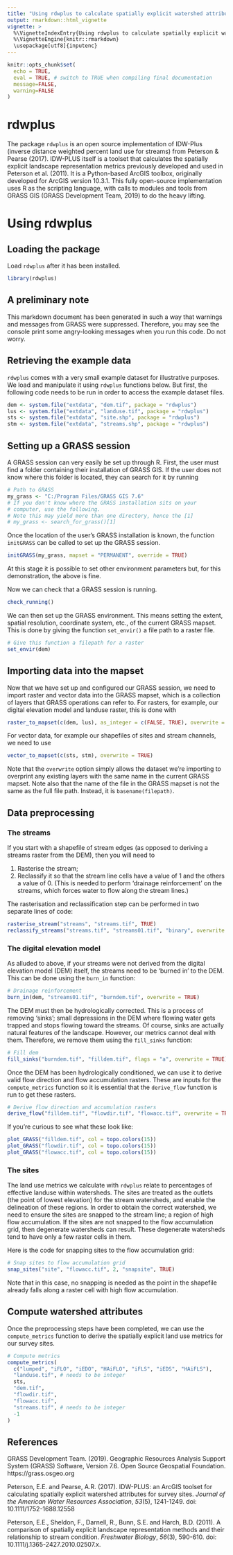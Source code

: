 ```yaml
---
title: "Using rdwplus to calculate spatially explicit watershed attributes for stream survey sites"
output: rmarkdown::html_vignette
vignette: >
  %\VignetteIndexEntry{Using rdwplus to calculate spatially explicit watershed attributes for stream survey sites}
  %\VignetteEngine{knitr::rmarkdown}
  \usepackage[utf8]{inputenc}
---
```


```r
knitr::opts_chunk$set(
  echo = TRUE,
  eval = TRUE, # switch to TRUE when compiling final documentation
  message=FALSE,
  warning=FALSE
)
```

# rdwplus

The package `rdwplus` is an open source implementation of IDW-Plus (inverse distance weighted percent land use for streams) from Peterson &amp; Pearse (2017). IDW-PLUS itself is a toolset that calculates the spatially explicit landscape representation metrics previously developed and used in Peterson et al. (2011). It is a Python-based ArcGIS toolbox, originally developed for ArcGIS version 10.3.1. This fully open-source implementation uses R as the scripting language, with calls to modules and tools from GRASS GIS (GRASS Development Team, 2019) to do the heavy lifting. 

# Using rdwplus

## Loading the package

Load `rdwplus` after it has been installed. 

```r
library(rdwplus)
```

## A preliminary note

This markdown document has been generated in such a way that warnings and messages from GRASS were suppressed. Therefore, you may see the console print some angry-looking messages when you run this code. Do not worry.

## Retrieving the example data

`rdwplus` comes with a very small example dataset for illustrative purposes. We load and manipulate it using `rdwplus` functions below. But first, the following code needs to be run in order to access the example dataset files. 

```r
dem <- system.file("extdata", "dem.tif", package = "rdwplus")
lus <- system.file("extdata", "landuse.tif", package = "rdwplus")
sts <- system.file("extdata", "site.shp", package = "rdwplus")
stm <- system.file("extdata", "streams.shp", package = "rdwplus")
```

## Setting up a GRASS session

A GRASS session can very easily be set up through R. First, the user must find a folder containing their installation of GRASS GIS. If the user does not know where this folder is located, they can search for it by running

```r
# Path to GRASS
my_grass <- "C:/Program Files/GRASS GIS 7.6"
# If you don't know where the GRASS installation sits on your
# computer, use the following.
# Note this may yield more than one directory, hence the [1]
# my_grass <- search_for_grass()[1]
```

Once the location of the user's GRASS installation is known, the function `initGRASS` can be called to set up the GRASS session.

```r
initGRASS(my_grass, mapset = "PERMANENT", override = TRUE)
```

At this stage it is possible to set other environment parameters but, for this demonstration, the above is fine.

Now we can check that a GRASS session is running.

```r
check_running()
```

We can then set up the GRASS environment. This means setting the extent, spatial resolution, coordinate system, etc., of the current GRASS mapset. This is done by giving the function `set_envir()` a file path to a raster file. 

```r
# Give this function a filepath for a raster
set_envir(dem)
```

## Importing data into the mapset

Now that we have set up and configured our GRASS session, we need to import raster and vector data into the GRASS mapset, which is a collection of layers that GRASS operations can refer to. For rasters, for example, our digital elevation model and landuse raster, this is done with
```r
raster_to_mapset(c(dem, lus), as_integer = c(FALSE, TRUE), overwrite = TRUE)
``` 

For vector data, for example our shapefiles of sites and stream channels, we need to use
```r
vector_to_mapset(c(sts, stm), overwrite = TRUE)
```
Note that the `overwrite` option simply allows the dataset we're importing to overprint any existing layers with the same name in the current GRASS mapset. Note also that the name of the file in the GRASS mapset is not the same as the full file path. Instead, it is `basename(filepath)`. 

## Data preprocessing

### The streams

If you start with a shapefile of stream edges (as opposed to deriving a streams raster from the DEM), then you will need to

1. Rasterise the stream;
2. Reclassify it so that the stream line cells have a value of 1 and the others a value of 0. (This is needed to perform 'drainage reinforcement' on the streams, which forces water to flow along the stream lines.)

The rasterisation and reclassification step can be performed in two separate lines of code:

```r
rasterise_stream("streams", "streams.tif", TRUE)
reclassify_streams("streams.tif", "streams01.tif", "binary", overwrite = TRUE)

```

### The digital elevation model

As alluded to above, if your streams were not derived from the digital elevation model (DEM) itself, the streams need to be 'burned in' to the DEM. This can be done using the `burn_in` function:

```r
# Drainage reinforcement
burn_in(dem, "streams01.tif", "burndem.tif", overwrite = TRUE)
```

The DEM must then be hydrologically corrected. This is a process of removing 'sinks'; small depressions in the DEM where flowing water gets trapped and stops flowing toward the streams. Of course, sinks are actually natural features of the landscape. However, our metrics cannot deal with them. Therefore, we remove them using the `fill_sinks` function:

```r
# Fill dem
fill_sinks("burndem.tif", "filldem.tif", flags = "a", overwrite = TRUE)
```

Once the DEM has been hydrologically conditioned, we can use it to derive valid flow direction and flow accumulation rasters. These are inputs for the `compute_metrics` function so it is essential that the `derive_flow` function is run to get these rasters.

```r
# Derive flow direction and accumulation rasters
derive_flow("filldem.tif", "flowdir.tif", "flowacc.tif", overwrite = TRUE)
```

If you're curious to see what these look like:

```r
plot_GRASS("filldem.tif", col = topo.colors(15))
plot_GRASS("flowdir.tif", col = topo.colors(15))
plot_GRASS("flowacc.tif", col = topo.colors(15))
```

### The sites

The land use metrics we calculate with `rdwplus` relate to percentages of effective landuse within watersheds. The sites are  treated as the outlets (the point of lowest elevation) for the stream watersheds, and enable the delineation of these regions. In order to obtain the correct watershed, we need to ensure the sites are snapped to the stream line; a region of high flow accumulation. If the sites are not snapped to the flow accumulation grid, then degenerate watersheds can result. These degenerate watersheds tend to have only a few raster cells in them.

Here is the code for snapping sites to the flow accumulation grid:

```r
# Snap sites to flow accumulation grid
snap_sites("site", "flowacc.tif", 2, "snapsite", TRUE)
```

Note that in this case, no snapping is needed as the point in the shapefile already falls along a raster cell with high flow accumulation. 

## Compute watershed attributes

Once the preprocessing steps have been completed, we can use the `compute_metrics` function to derive the spatially explicit land use metrics for our survey sites.  

```r
# Compute metrics
compute_metrics(
  c("lumped", "iFLO", "iEDO", "HAiFLO", "iFLS", "iEDS", "HAiFLS"),
  "landuse.tif", # needs to be integer 
  sts, 
  "dem.tif",
  "flowdir.tif",
  "flowacc.tif", 
  "streams.tif", # needs to be integer
  -1
)
```

## References

GRASS Development Team. (2019). Geographic Resources Analysis Support System (GRASS) Software, Version 7.6. Open Source Geospatial Foundation. https://grass.osgeo.org

Peterson, E.E. and Pearse, A.R. (2017). IDW-PLUS: an ArcGIS toolset for calculating spatially explicit watershed attributes for survey sites. *Journal of the American Water Resources Association*, *53*(5), 1241-1249. doi: 10.1111/1752-1688.12558

Peterson, E.E., Sheldon, F., Darnell, R., Bunn, S.E. and Harch, B.D. (2011). A comparison of spatially explicit landscape representation methods and their relationship to stream condition. *Freshwater Biology*, *56*(3), 590-610. doi: 10.1111/j.1365-2427.2010.02507.x.
